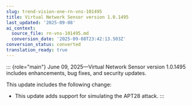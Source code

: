 ```yaml
---
slug: trend-vision-one-rn-vns-101495
title: Virtual Network Sensor version 1.0.1495
last_updated: '2025-09-08'
ai_context:
  source_file: rn-vns-101495.md
  conversion_date: '2025-09-08T23:42:13.503Z'
conversion_status: converted
translation_ready: true
---
```


::: {role="main"}
June 09, 2025—Virtual Network Sensor version 1.0.1495 includes enhancements, bug fixes, and security updates.

This update includes the following change:

- This update adds support for simulating the APT28 attack.
:::
